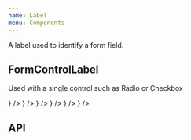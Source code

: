 ```yaml
---
name: Label
menu: Components
---
```




A label used to identify a form field.

## FormControlLabel

Used with a single control such as Radio or Checkbox

<Playground>
  <FormControlLabel labelPlacement="left" label="label to the left" control={<TextField />} />
  <FormControlLabel labelPlacement="right" label="label to the right" control={<TextField />} />
  <FormControlLabel labelPlacement="above" label="label above" control={<TextField />} />
  <FormControlLabel labelPlacement="below" label="label below" control={<TextField />} />
  <FormControlLabel disabled label="disabled label" control={<TextField />} />
  <FormControlLabel required label="required label" control={<TextField />} />
</Playground>

## API

<PropsTable of={FormControlLabel} />
